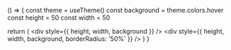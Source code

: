 () => {
  const theme = useTheme()
  const background = theme.colors.hover
  const height = 50
  const width = 50

  return (
    <Inline flex>
      <Badge fit='square'>
        <div style={{ height, width, background }} />
      </Badge>
      <Badge fit='circle'>
        <div style={{ height, width, background, borderRadius: '50%' }} />
      </Badge>
    </Inline>
  )
}
